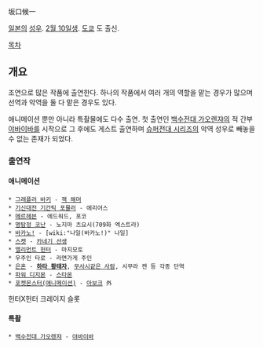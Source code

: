 坂口候一

[[일본]]의 [[성우]]. [[2월 10일]]생. [[도쿄]] 도 출신.

[[목차]]
== 개요 ==
조연으로 많은 작품에 출연한다. 하나의 작품에서 여러 개의 역할을 맡는 경우가 많으며 선역과 악역을 둘 다 맡은 경우도 있다.

애니메이션 뿐만 아니라 특촬물에도 다수 출연. 첫 출연인 [[백수전대 가오렌쟈]]의 적 간부 [[야바이바]]를 시작으로 그 후에도 게스트 출연하며 [[슈퍼전대 시리즈]]의 악역 성우로 빼놓을 수 없는 존재가 되었다.

=== 출연작 ===
==== 애니메이션 ====
 * [[그래플러 바키]] - [[잭 해머]]
 * [[기신대전 기간틱 포뮬러]] - 에리어스
 * [[메르헤븐]] - 에드워드, 포코
 * [[명탐정 코난]] - 노지마 츠요시(709화 엑스트라)
 * [[바카노!]] - [wiki:"나일(바카노!)" 나일]
 * [[스켓]] - [[카네기 선생]]
 * [[엘리먼트 헌터]] - 마지모토
 * 우주인 타로 - 라면가게 주인
 * [[은혼]] - '''[[하타 황태자]]''', [[무사시같은 사람]], 시무라 켄 등 각종 단역
 * [[파워 디지몬]] - [[스타몬]]
 * [[포켓몬스터(애니메이션)]] - [[아보크]] 外
헌터X헌터 크레이지 슬롯
==== 특촬 ====
 * [[백수전대 가오렌쟈]] - [[야바이바]]

